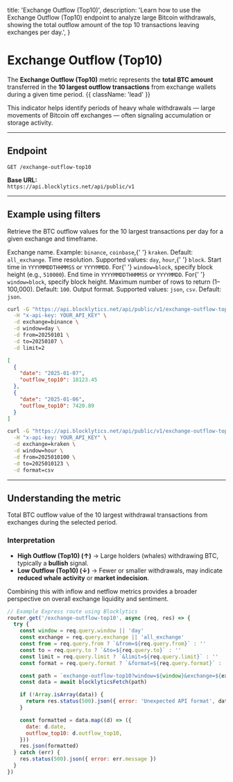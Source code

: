   title: 'Exchange Outflow (Top10)',
  description:
    'Learn how to use the Exchange Outflow (Top10) endpoint to analyze large Bitcoin withdrawals, showing the total outflow amount of the top 10 transactions leaving exchanges per day.',
}

# Exchange Outflow (Top10)

The **Exchange Outflow (Top10)** metric represents the **total BTC amount** transferred in the **10 largest outflow transactions** from exchange wallets during a given time period. {{ className: 'lead' }}

This indicator helps identify periods of heavy whale withdrawals — large movements of Bitcoin off exchanges — often signaling accumulation or storage activity.

---

## Endpoint

`GET /exchange-outflow-top10`

**Base URL:**  
`https://api.blocklytics.net/api/public/v1`

---

## Example using filters

<Row>
  <Col>

Retrieve the BTC outflow values for the 10 largest transactions per day for a given exchange and timeframe.

<Properties>
  <Property name="exchange" type="string">
    Exchange name. Example: <code>binance</code>, <code>coinbase</code>,{' '}
    <code>kraken</code>. Default: <code>all_exchange</code>.
  </Property>
  <Property name="window" type="string">
    Time resolution. Supported values: <code>day</code>, <code>hour</code>,{' '}
    <code>block</code>.
  </Property>
  <Property name="from" type="string">
    Start time in <code>YYYYMMDDTHHMMSS</code> or <code>YYYYMMDD</code>. For{' '}
    <code>window=block</code>, specify block height (e.g., <code>510000</code>).
  </Property>
  <Property name="to" type="string">
    End time in <code>YYYYMMDDTHHMMSS</code> or <code>YYYYMMDD</code>. For{' '}
    <code>window=block</code>, specify block height.
  </Property>
  <Property name="limit" type="integer">
    Maximum number of rows to return (1–100,000). Default: <code>100</code>.
  </Property>
  <Property name="format" type="string">
    Output format. Supported values: <code>json</code>, <code>csv</code>.
    Default: <code>json</code>.
  </Property>
</Properties>

  </Col>
  <Col>

```bash {title="Requesting Exchange Outflow (Top10) data"}
curl -G "https://api.blocklytics.net/api/public/v1/exchange-outflow-top10" \
  -H "x-api-key: YOUR_API_KEY" \
  -d exchange=binance \
  -d window=day \
  -d from=20250101 \
  -d to=20250107 \
  -d limit=2
```

```json {title="Sample JSON response"}
[
  {
    "date": "2025-01-07",
    "outflow_top10": 18123.45
  },
  {
    "date": "2025-01-06",
    "outflow_top10": 7420.89
  }
]
```

```bash {title="Exporting as CSV"}
curl -G "https://api.blocklytics.net/api/public/v1/exchange-outflow-top10" \
  -H "x-api-key: YOUR_API_KEY" \
  -d exchange=kraken \
  -d window=hour \
  -d from=2025010100 \
  -d to=2025010123 \
  -d format=csv
```

  </Col>
</Row>

---

## Understanding the metric

<Row>
  <Col>

<Properties>
  <Property name="outflow_top10" type="number">
    Total BTC outflow value of the 10 largest withdrawal transactions from
    exchanges during the selected period.
  </Property>
</Properties>

### Interpretation

- **High Outflow (Top10) (↑)** → Large holders (whales) withdrawing BTC, typically a **bullish** signal.
- **Low Outflow (Top10) (↓)** → Fewer or smaller withdrawals, may indicate **reduced whale activity** or **market indecision**.

Combining this with inflow and netflow metrics provides a broader perspective on overall exchange liquidity and sentiment.

  </Col>
  <Col>

```js {title="Node.js (Express) example"}
// Example Express route using Blocklytics
router.get('/exchange-outflow-top10', async (req, res) => {
  try {
    const window = req.query.window || 'day'
    const exchange = req.query.exchange || 'all_exchange'
    const from = req.query.from ? `&from=${req.query.from}` : ''
    const to = req.query.to ? `&to=${req.query.to}` : ''
    const limit = req.query.limit ? `&limit=${req.query.limit}` : ''
    const format = req.query.format ? `&format=${req.query.format}` : ''

    const path = `exchange-outflow-top10?window=${window}&exchange=${exchange}${from}${to}${limit}${format}`
    const data = await blocklyticsFetch(path)

    if (!Array.isArray(data)) {
      return res.status(500).json({ error: 'Unexpected API format', data })
    }

    const formatted = data.map((d) => ({
      date: d.date,
      outflow_top10: d.outflow_top10,
    }))
    res.json(formatted)
  } catch (err) {
    res.status(500).json({ error: err.message })
  }
})
```

  </Col>
</Row>
